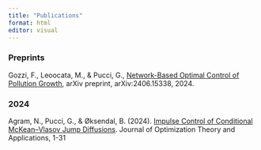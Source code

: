 ```yaml
---
title: "Publications"
format: html
editor: visual
---
```




### Preprints
Gozzi, F., Leoocata, M., & Pucci, G., [Network-Based Optimal Control of Pollution Growth](https://arxiv.org/abs/2406.15338), arXiv preprint, arXiv:2406.15338, 2024.

### 2024
Agram, N., Pucci, G., & Øksendal, B. (2024). [Impulse Control of Conditional McKean–Vlasov Jump Diffusions](https://link.springer.com/article/10.1007/s10957-023-02370-6). Journal of Optimization Theory and Applications, 1-31